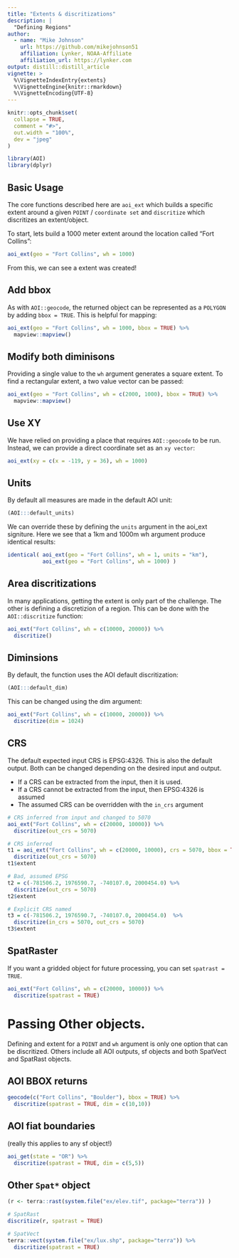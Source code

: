 ```yaml
---
title: "Extents & discritizations"
description: |
  "Defining Regions"
author:
  - name: "Mike Johnson"
    url: https://github.com/mikejohnson51
    affiliation: Lynker, NOAA-Affiliate
    affiliation_url: https://lynker.com
output: distill::distill_article
vignette: >
  %\VignetteIndexEntry{extents}
  %\VignetteEngine{knitr::rmarkdown}
  %\VignetteEncoding{UTF-8}
---
```


```r
knitr::opts_chunk$set(
  collapse = TRUE,
  comment = "#>",
  out.width = "100%",
  dev = "jpeg"
)
```

```r
library(AOI)
library(dplyr)
```

## Basic Usage

The core functions described here are `aoi_ext` which builds a specific extent around a given `POINT` / `coordinate set` and `discritize` which discritizes an extent/object. 

To start, lets build a 1000 meter extent around the location called "Fort Collins":

```r
aoi_ext(geo = "Fort Collins", wh = 1000)
```
From this, we can see a extent was created!

## Add bbox

As with `AOI::geocode`, the returned object can be represented as a `POLYGON` by adding `bbox = TRUE`. This is helpful for mapping:

```r
aoi_ext(geo = "Fort Collins", wh = 1000, bbox = TRUE) %>% 
  mapview::mapview()
```

## Modify both diminisons

Providing a single value to the `wh` argument generates a square extent. To find a rectangular extent, a two value vector can be passed:

```r
aoi_ext(geo = "Fort Collins", wh = c(2000, 1000), bbox = TRUE) %>% 
  mapview::mapview()
```

## Use XY

We have relied on providing a place that requires `AOI::geocode` to be run. Instead, we can provide a direct coordinate set as an `xy vector`:

```r
aoi_ext(xy = c(x = -119, y = 36), wh = 1000)
```

## Units

By default all measures are made in the default AOI unit:

```r
(AOI:::default_units)
```

We can override these by defining the `units` argument in the aoi_ext signiture. Here we see that a 1km and 1000m wh argument produce identical results:

```r
identical( aoi_ext(geo = "Fort Collins", wh = 1, units = "km"), 
           aoi_ext(geo = "Fort Collins", wh = 1000) )
```

## Area discritizations

In many applications, getting the extent is only part of the challenge. The other is defining a discretizion of a region. This can be done with the `AOI::discritize` function:

```r
aoi_ext("Fort Collins", wh = c(10000, 20000)) %>% 
  discritize()
```

## Diminsions

By default, the function uses the AOI default discritization:

```r
(AOI:::default_dim)
```

This can be changed using the dim argument: 

```r
aoi_ext("Fort Collins", wh = c(10000, 20000)) %>% 
  discritize(dim = 1024)
```

## CRS

The default expected input CRS is EPSG:4326. This is also the default output. Both can be changed depending on the desired input and output.

 - If a CRS can be extracted from the input, then it is used.
 - If a CRS cannot be extracted from the input, then EPSG:4326 is assumed
 - The assumed CRS can be overridden with the  `in_crs` argument

```r
# CRS inferred from input and changed to 5070
aoi_ext("Fort Collins", wh = c(20000, 10000)) %>% 
  discritize(out_crs = 5070)
```

```r
# CRS inferred
t1 = aoi_ext("Fort Collins", wh = c(20000, 10000), crs = 5070, bbox = TRUE) %>% 
  discritize(out_crs = 5070)
t1$extent

# Bad, assumed EPSG
t2 = c(-781506.2, 1976590.7, -740107.0, 2000454.0) %>% 
  discritize(out_crs = 5070)
t2$extent

# Explicit CRS named
t3 = c(-781506.2, 1976590.7, -740107.0, 2000454.0)  %>% 
  discritize(in_crs = 5070, out_crs = 5070)
t3$extent
```


## SpatRaster

If you want a gridded object for future processing, you can set `spatrast = TRUE`.

```r
aoi_ext("Fort Collins", wh = c(20000, 10000)) %>% 
  discritize(spatrast = TRUE)
```

# Passing Other objects.

Defining and extent for a `POINT` and `wh` argument is only one option that can be discritized. Others include all AOI outputs, sf objects and both SpatVect and SpatRast objects.

## AOI BBOX returns

```r
geocode(c("Fort Collins", "Boulder"), bbox = TRUE) %>% 
  discritize(spatrast = TRUE, dim = c(10,10))
```

## AOI fiat boundaries

(really this applies to any sf object!)

```r
aoi_get(state = "OR") %>% 
  discritize(spatrast = TRUE, dim = c(5,5))
```

## Other `Spat*` object

```r
(r <- terra::rast(system.file("ex/elev.tif", package="terra")) )

# SpatRast
discritize(r, spatrast = TRUE)

# SpatVect
terra::vect(system.file("ex/lux.shp", package="terra")) %>% 
  discritize(spatrast = TRUE)
```
